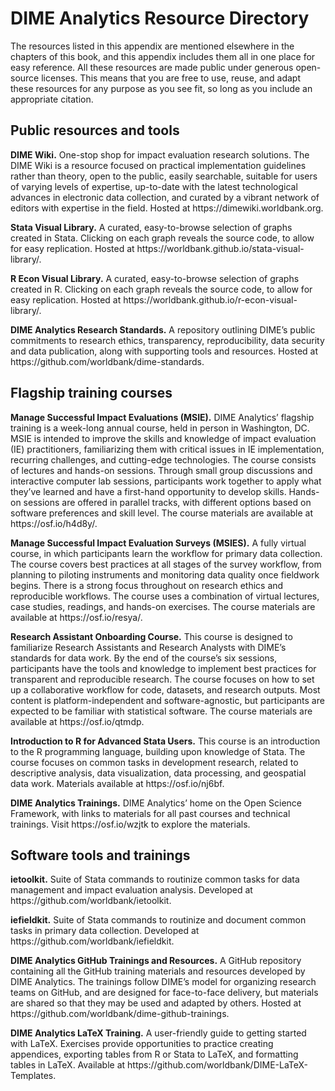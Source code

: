 # DIME Analytics Resource Directory {#resources}

The resources listed in this appendix are mentioned elsewhere in the chapters of this book,
and this appendix includes them all in one place for easy reference.
All these resources are made public under generous open-source licenses.
This means that you are free to use, reuse, and adapt these resources for any purpose as you see fit,
so long as you include an appropriate citation.

## Public resources and tools {-}

**DIME Wiki.** One-stop shop for impact evaluation research solutions. The DIME Wiki is a resource focused on practical implementation guidelines rather than theory, open to the public, easily searchable, suitable for users of varying levels of expertise, up-to-date with the latest technological advances in electronic data collection, and curated by a vibrant network of editors with expertise in the field.
Hosted at https://dimewiki.worldbank.org.

**Stata Visual Library.** A curated, easy-to-browse selection of graphs created in Stata. Clicking on each graph reveals the source code, to allow for easy replication. 
Hosted at https://worldbank.github.io/stata-visual-library/.

**R Econ Visual Library.** A curated, easy-to-browse selection of graphs created in R. Clicking on each graph reveals the source code, to allow for easy replication.
Hosted at https://worldbank.github.io/r-econ-visual-library/.

**DIME Analytics Research Standards.** A repository outlining DIME’s public commitments to research ethics, transparency, reproducibility, data security and data publication, along with supporting tools and resources.
Hosted at https://github.com/worldbank/dime-standards.

## Flagship training courses {-}

**Manage Successful Impact Evaluations (MSIE).**
  DIME Analytics’ flagship training is a week-long annual course,
held in person in Washington, DC. MSIE is intended to improve the skills and knowledge of impact evaluation (IE) practitioners,
familiarizing them with critical issues in IE implementation,
recurring challenges, and cutting-edge technologies.
The course consists of lectures and hands-on sessions.
Through small group discussions and interactive computer lab sessions,
participants work together to apply what they’ve learned and have a first-hand opportunity to develop skills.
Hands-on sessions are offered in parallel tracks,
with different options based on software preferences and skill level.
The course materials are available at https://osf.io/h4d8y/.

**Manage Successful Impact Evaluation Surveys (MSIES).**
  A fully virtual course, in which participants learn the workflow for primary data collection.
The course covers best practices at all stages of the survey workflow,
from planning to piloting instruments and monitoring data quality once fieldwork begins.
There is a strong focus throughout on research ethics and reproducible workflows.
The course uses a combination of virtual lectures,
case studies, readings, and hands-on exercises.
The course materials are available at https://osf.io/resya/.

**Research Assistant Onboarding Course.**
  This course is designed to familiarize Research Assistants and Research Analysts with DIME’s standards for data work.
By the end of the course’s six sessions,
participants have the tools and knowledge to implement best practices for transparent and reproducible research.
The course focuses on how to set up a collaborative workflow for code,
datasets, and research outputs.
Most content is platform-independent and software-agnostic,
but participants are expected to be familiar with statistical software.
The course materials are available at https://osf.io/qtmdp.

**Introduction to R for Advanced Stata Users.** 
This course is an introduction to the R programming language, 
building upon knowledge of Stata. The course focuses on common tasks in development research, 
related to descriptive analysis, data visualization, data processing, and geospatial data work. 
Materials available at https://osf.io/nj6bf.

**DIME Analytics Trainings.** 
DIME Analytics’ home on the Open Science Framework, 
with links to materials for all past courses and technical trainings.
Visit https://osf.io/wzjtk to explore the materials.

## Software tools and trainings {-}

**ietoolkit.** Suite of Stata commands to routinize common tasks for data management and impact evaluation analysis.
Developed at https://github.com/worldbank/ietoolkit.

**iefieldkit.** Suite of Stata commands to routinize and document common tasks in primary data collection.
Developed at https://github.com/worldbank/iefieldkit.

**DIME Analytics GitHub Trainings and Resources.** A GitHub repository containing all the GitHub training materials and
resources developed by DIME Analytics.
The trainings follow DIME’s model for organizing research teams on GitHub,
and are designed for face-to-face delivery,
but materials are shared so that they may be used and adapted by others.
Hosted at https://github.com/worldbank/dime-github-trainings.

**DIME Analytics LaTeX Training.** A user-friendly guide to getting started with LaTeX.
Exercises provide opportunities to practice creating appendices,
exporting tables from R or Stata to LaTeX,
and formatting tables in LaTeX.
Available at https://github.com/worldbank/DIME-LaTeX-Templates.
